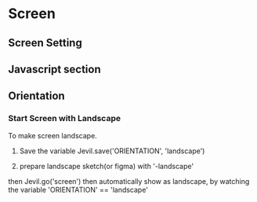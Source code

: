 # Screen

## Screen Setting
## Javascript section

## Orientation

### Start Screen with Landscape

To make screen landscape.

1. Save the variable
Jevil.save('ORIENTATION', 'landscape')

2. prepare landscape sketch(or figma) with '-landscape'

then Jevil.go('screen') then automatically show as landscape, by watching the variable 'ORIENTATION' == 'landscape'


